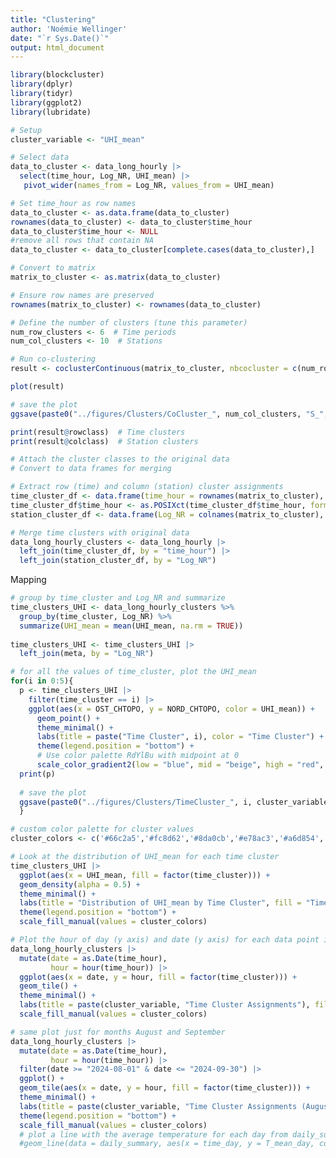 ```yaml
---
title: "Clustering"
author: 'Noémie Wellinger'
date: "`r Sys.Date()`"
output: html_document
---
```


```r
library(blockcluster)
library(dplyr)
library(tidyr)
library(ggplot2)
library(lubridate)
```

```r
# Setup
cluster_variable <- "UHI_mean"
```

```r
# Select data
data_to_cluster <- data_long_hourly |>
  select(time_hour, Log_NR, UHI_mean) |>
   pivot_wider(names_from = Log_NR, values_from = UHI_mean)

# Set time_hour as row names
data_to_cluster <- as.data.frame(data_to_cluster)
rownames(data_to_cluster) <- data_to_cluster$time_hour
data_to_cluster$time_hour <- NULL
#remove all rows that contain NA
data_to_cluster <- data_to_cluster[complete.cases(data_to_cluster),]

# Convert to matrix
matrix_to_cluster <- as.matrix(data_to_cluster)

# Ensure row names are preserved
rownames(matrix_to_cluster) <- rownames(data_to_cluster)
```

```r
# Define the number of clusters (tune this parameter)
num_row_clusters <- 6  # Time periods 
num_col_clusters <- 10  # Stations
```

```r
# Run co-clustering
result <- coclusterContinuous(matrix_to_cluster, nbcocluster = c(num_row_clusters, num_col_clusters))
```

```r
plot(result)
```

```r
# save the plot
ggsave(paste0("../figures/Clusters/CoCluster_", num_col_clusters, "S_", num_row_clusters, "T.png"), cocluster_plot)
```

```r
print(result@rowclass)  # Time clusters
print(result@colclass)  # Station clusters
```

```r
# Attach the cluster classes to the original data
# Convert to data frames for merging

# Extract row (time) and column (station) cluster assignments
time_cluster_df <- data.frame(time_hour = rownames(matrix_to_cluster), time_cluster = result@rowclass)
time_cluster_df$time_hour <- as.POSIXct(time_cluster_df$time_hour, format = "%Y-%m-%d %H:%M:%S", tz = "Europe/Zurich")
station_cluster_df <- data.frame(Log_NR = colnames(matrix_to_cluster), station_cluster = result@colclass)

# Merge time clusters with original data
data_long_hourly_clusters <- data_long_hourly |>
  left_join(time_cluster_df, by = "time_hour") |>
  left_join(station_cluster_df, by = "Log_NR")
```

Mapping
```r
# group by time_cluster and Log_NR and summarize
time_clusters_UHI <- data_long_hourly_clusters %>%
  group_by(time_cluster, Log_NR) %>%
  summarize(UHI_mean = mean(UHI_mean, na.rm = TRUE))
  
time_clusters_UHI <- time_clusters_UHI |>
  left_join(meta, by = "Log_NR")
```

```r
# for all the values of time_cluster, plot the UHI_mean
for(i in 0:5){
  p <- time_clusters_UHI |>
    filter(time_cluster == i) |>
    ggplot(aes(x = OST_CHTOPO, y = NORD_CHTOPO, color = UHI_mean)) +
      geom_point() +
      theme_minimal() +
      labs(title = paste("Time Cluster", i), color = "Time Cluster") +
      theme(legend.position = "bottom") +
      # Use color palette RdYlBu with midpoint at 0
      scale_color_gradient2(low = "blue", mid = "beige", high = "red", midpoint = 0, limits= c(-5, 5))
  print(p)
  
  # save the plot
  ggsave(paste0("../figures/Clusters/TimeCluster_", i, cluster_variable, ".png"), p)
  }
```

```r
# custom color palette for cluster values
cluster_colors <- c('#66c2a5','#fc8d62','#8da0cb','#e78ac3','#a6d854','#ffd92f')

# Look at the distribution of UHI_mean for each time cluster
time_clusters_UHI |>
  ggplot(aes(x = UHI_mean, fill = factor(time_cluster))) +
  geom_density(alpha = 0.5) +
  theme_minimal() +
  labs(title = "Distribution of UHI_mean by Time Cluster", fill = "Time Cluster") +
  theme(legend.position = "bottom") +
  scale_fill_manual(values = cluster_colors)

```

```r
# Plot the hour of day (y axis) and date (y axis) for each data point in data_long_hourly_clusters
data_long_hourly_clusters |>
  mutate(date = as.Date(time_hour),
         hour = hour(time_hour)) |>
  ggplot(aes(x = date, y = hour, fill = factor(time_cluster))) +
  geom_tile() +
  theme_minimal() +
  labs(title = paste(cluster_variable, "Time Cluster Assignments"), fill = "Time Cluster") +
  scale_fill_manual(values = cluster_colors)

# same plot just for months August and September
data_long_hourly_clusters |>
  mutate(date = as.Date(time_hour),
         hour = hour(time_hour)) |>
  filter(date >= "2024-08-01" & date <= "2024-09-30") |>
  ggplot() +
  geom_tile(aes(x = date, y = hour, fill = factor(time_cluster))) +
  theme_minimal() +
  labs(title = paste(cluster_variable, "Time Cluster Assignments (August and September)"), fill = "Time Cluster") +
  theme(legend.position = "bottom") +
  scale_fill_manual(values = cluster_colors)
  # plot a line with the average temperature for each day from daily_summary
  #geom_line(data = daily_summary, aes(x = time_day, y = T_mean_day, color = "red"), size = 1) 

```

